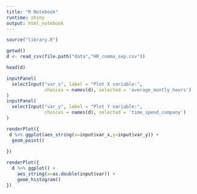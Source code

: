 ```yaml
---
title: "R Notebook"
runtime: shiny
output: html_notebook
---
```


```r
source("library.R")
```

```r
getwd()
d <- read_csv(file.path("data","HR_comma_sep.csv"))
```

```r
head(d)
```
```r
inputPanel(
  selectInput("var_x", label = "Plot X variable:",
              choices = names(d), selected = 'average_montly_hours')
)
inputPanel(
  selectInput("var_y", label = "Plot Y variable:",
              choices = names(d), selected = 'time_spend_company')
)

```

```r
renderPlot({
 d %>% ggplot(aes_string(x=input$var_x,y=input$var_y)) +
  geom_point() 
 
})
```

```r
renderPlot({
  d %>% ggplot() +
    aes_string(x=as.double(input$var)) +
    geom_histogram()
})
```



